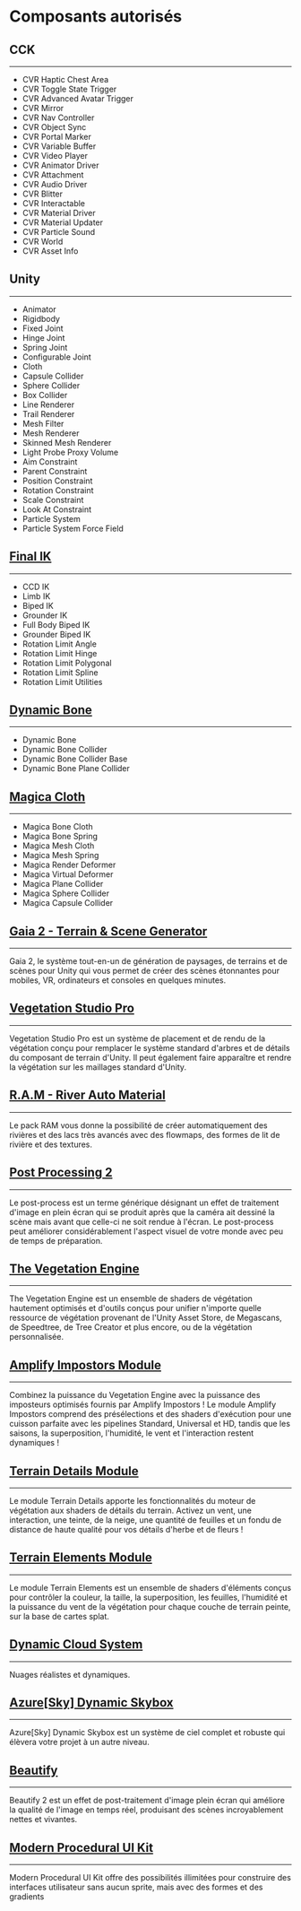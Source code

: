 # Composants autorisés

## CCK
<hr />

- CVR Haptic Chest Area
- CVR Toggle State Trigger
- CVR Advanced Avatar Trigger
- CVR Mirror
- CVR Nav Controller
- CVR Object Sync
- CVR Portal Marker
- CVR Variable Buffer
- CVR Video Player
- CVR Animator Driver
- CVR Attachment
- CVR Audio Driver
- CVR Blitter
- CVR Interactable
- CVR Material Driver
- CVR Material Updater
- CVR Particle Sound
- CVR World
- CVR Asset Info

## Unity
<hr />

- Animator
- Rigidbody
- Fixed Joint
- Hinge Joint
- Spring Joint
- Configurable Joint
- Cloth
- Capsule Collider
- Sphere Collider
- Box Collider
- Line Renderer
- Trail Renderer
- Mesh Filter
- Mesh Renderer
- Skinned Mesh Renderer
- Light Probe Proxy Volume
- Aim Constraint
- Parent Constraint
- Position Constraint
- Rotation Constraint
- Scale Constraint
- Look At Constraint
- Particle System
- Particle System Force Field

## [Final IK](https://assetstore.unity.com/packages/tools/animation/final-ik-14290)
<hr />

- CCD IK
- Limb IK
- Biped IK
- Grounder IK
- Full Body Biped IK
- Grounder Biped IK
- Rotation Limit Angle
- Rotation Limit Hinge
- Rotation Limit Polygonal
- Rotation Limit Spline
- Rotation Limit Utilities

## [Dynamic Bone](https://assetstore.unity.com/packages/tools/animation/dynamic-bone-16743)
<hr />

- Dynamic Bone
- Dynamic Bone Collider
- Dynamic Bone Collider Base
- Dynamic Bone Plane Collider

## [Magica Cloth](https://assetstore.unity.com/packages/tools/physics/magica-cloth-160144)
<hr />

- Magica Bone Cloth
- Magica Bone Spring
- Magica Mesh Cloth
- Magica Mesh Spring
- Magica Render Deformer
- Magica Virtual Deformer
- Magica Plane Collider
- Magica Sphere Collider
- Magica Capsule Collider

## [Gaia 2 - Terrain & Scene Generator](https://assetstore.unity.com/packages/tools/terrain/gaia-2-terrain-scene-generator-42618)
<hr />

Gaia 2, le système tout-en-un de génération de paysages, de terrains et de scènes pour Unity qui vous permet de créer des scènes étonnantes pour mobiles, VR, ordinateurs et consoles en quelques minutes.
## [Vegetation Studio Pro](https://assetstore.unity.com/packages/tools/terrain/vegetation-studio-pro-131835)
<hr />

Vegetation Studio Pro est un système de placement et de rendu de la végétation conçu pour remplacer le système standard d'arbres et de détails du composant de terrain d'Unity. Il peut également faire apparaître et rendre la végétation sur les maillages standard d'Unity.
## [R.A.M - River Auto Material](https://assetstore.unity.com/packages/tools/terrain/r-a-m-river-auto-material-101205)
<hr />

Le pack RAM vous donne la possibilité de créer automatiquement des rivières et des lacs très avancés avec des flowmaps, des formes de lit de rivière et des textures.
## [Post Processing 2](https://docs.unity3d.com/Packages/com.unity.postprocessing@3.0/manual/index.html)
<hr />

Le post-process est un terme générique désignant un effet de traitement d'image en plein écran qui se produit après que la caméra ait dessiné la scène mais avant que celle-ci ne soit rendue à l'écran. Le post-process peut améliorer considérablement l'aspect visuel de votre monde avec peu de temps de préparation.
## [The Vegetation Engine](https://assetstore.unity.com/packages/tools/utilities/the-vegetation-engine-159647)
<hr />

The Vegetation Engine est un ensemble de shaders de végétation hautement optimisés et d'outils conçus pour unifier n'importe quelle ressource de végétation provenant de l'Unity Asset Store, de Megascans, de Speedtree, de Tree Creator et plus encore, ou de la végétation personnalisée.
## [Amplify Impostors Module](https://assetstore.unity.com/packages/vfx/shaders/the-vegetation-engine-amplify-impostors-module-189099)
<hr />

Combinez la puissance du Vegetation Engine avec la puissance des imposteurs optimisés fournis par Amplify Impostors ! Le module Amplify Impostors comprend des présélections et des shaders d'exécution pour une cuisson parfaite avec les pipelines Standard, Universal et HD, tandis que les saisons, la superposition, l'humidité, le vent et l'interaction restent dynamiques !
## [Terrain Details Module](https://assetstore.unity.com/packages/vfx/shaders/the-vegetation-engine-terrain-details-module-178485)
<hr />

Le module Terrain Details apporte les fonctionnalités du moteur de végétation aux shaders de détails du terrain. Activez un vent, une interaction, une teinte, de la neige, une quantité de feuilles et un fondu de distance de haute qualité pour vos détails d'herbe et de fleurs !
## [Terrain Elements Module](https://assetstore.unity.com/packages/vfx/shaders/the-vegetation-engine-terrain-elements-module-181731)
<hr />

Le module Terrain Elements est un ensemble de shaders d'éléments conçus pour contrôler la couleur, la taille, la superposition, les feuilles, l'humidité et la puissance du vent de la végétation pour chaque couche de terrain peinte, sur la base de cartes splat.
## [Dynamic Cloud System](https://assetstore.unity.com/packages/tools/particles-effects/dynamic-cloud-system-91941)
<hr />

Nuages réalistes et dynamiques.
## [Azure[Sky] Dynamic Skybox](https://assetstore.unity.com/packages/tools/particles-effects/azure-sky-dynamic-skybox-36050)
<hr />

Azure[Sky] Dynamic Skybox est un système de ciel complet et robuste qui élèvera votre projet à un autre niveau.
## [Beautify](https://assetstore.unity.com/packages/vfx/shaders/fullscreen-camera-effects/beautify-2-163949)
<hr />

Beautify 2 est un effet de post-traitement d'image plein écran qui améliore la qualité de l'image en temps réel, produisant des scènes incroyablement nettes et vivantes.
## [Modern Procedural UI Kit](https://assetstore.unity.com/packages/tools/gui/modern-procedural-ui-kit-163041)
<hr />

Modern Procedural UI Kit offre des possibilités illimitées pour construire des interfaces utilisateur sans aucun sprite, mais avec des formes et des gradients 